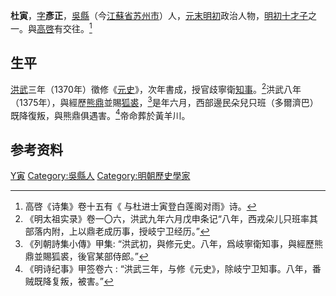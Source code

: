'''杜寅'''{{BD|||1375年||catIdx=D}}，[[表字|字]]'''彥正'''，[[吳縣|吳縣]]（今[[江蘇省|江蘇省]][[苏州市|苏州市]]）人，[[元末|元末]][[明初|明初]]政治人物，[[明初十才子|明初十才子]]之一。與[[高啓|高啓]]有交往。<ref>高啓《诗集》卷十五有《 与杜进士寅登白莲阁对雨》诗。</ref>

== 生平 ==
[[洪武|洪武]]三年（1370年）徵修《[[元史|元史]]》，次年書成，授官歧寧衛[[知事|知事]]。<ref>《明太祖实录》卷一〇六，洪武九年六月戊申条记“八年，西戎朵儿只班率其部落内附，上以鼎老成历事，授岐宁卫经历。”</ref>洪武八年（1375年），與經歷[[熊鼎|熊鼎]]並賜[[狐裘|狐裘]]，<ref>《列朝詩集小傳》甲集: “洪武初，與修元史。八年，爲岐寧衛知事，與經歷熊鼎並賜狐裘，後官某部侍郎。”</ref>是年六月，西部邊民朵兒只班（多爾濟巴）既降復叛，與熊鼎俱遇害。<ref>《明诗纪事》甲签卷六 : “洪武三年，与修《元史》，除岐宁卫知事。八年，番贼既降复叛，被害。”</ref>帝命葬於黃羊川。

== 参考资料 ==
{{reflist}}

{{北郭十友}}

{{Authority control}}
{{DEFAULTSORT:Gao高}}
[[Category:杜姓|Y寅]]
[[Category:吳縣人|Category:吳縣人]]
[[Category:明朝歷史學家|Category:明朝歷史學家]]